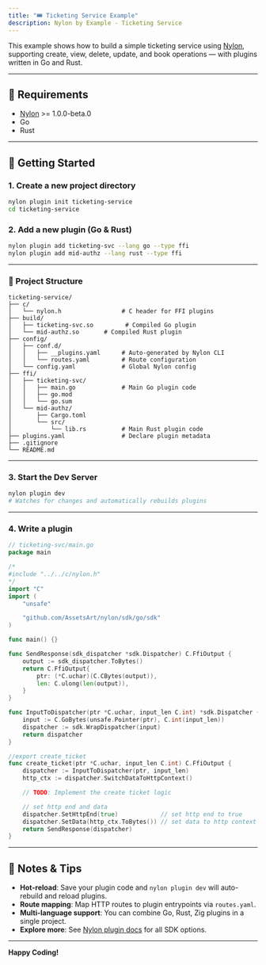 ```yaml
---
title: "🎟️ Ticketing Service Example"
description: Nylon by Example - Ticketing Service
---
```


This example shows how to build a simple ticketing service using [Nylon](https://nylon.sh/), supporting create, view, delete, update, and book operations — with plugins written in Go and Rust.

---

## 🚦 Requirements

- [Nylon](https://nylon.sh/) >= 1.0.0-beta.0
- Go
- Rust

---

## 🚀 Getting Started

### 1. Create a new project directory

```bash
nylon plugin init ticketing-service
cd ticketing-service
````

### 2. Add a new plugin (Go & Rust)

```bash
nylon plugin add ticketing-svc --lang go --type ffi
nylon plugin add mid-authz --lang rust --type ffi
```

---

### 📁 Project Structure

```
ticketing-service/
├── c/
│   └── nylon.h                 # C header for FFI plugins
├── build/
│   ├── ticketing-svc.so         # Compiled Go plugin
│   └── mid-authz.so       # Compiled Rust plugin
├── config/
│   ├── conf.d/
│   │   ├── __plugins.yaml      # Auto-generated by Nylon CLI
│   │   └── routes.yaml         # Route configuration
│   └── config.yaml             # Global Nylon config
├── ffi/
│   ├── ticketing-svc/
│   │   ├── main.go             # Main Go plugin code
│   │   ├── go.mod
│   │   └── go.sum
│   └── mid-authz/
│       ├── Cargo.toml
│       └── src/
│           └── lib.rs          # Main Rust plugin code
├── plugins.yaml                # Declare plugin metadata
├── .gitignore
└── README.md
```

---

### 3. Start the Dev Server

```bash
nylon plugin dev
# Watches for changes and automatically rebuilds plugins
```

---

### 4. Write a plugin

```go
// ticketing-svc/main.go
package main

/*
#include "../../c/nylon.h"
*/
import "C"
import (
	"unsafe"

	"github.com/AssetsArt/nylon/sdk/go/sdk"
)

func main() {}

func SendResponse(sdk_dispatcher *sdk.Dispatcher) C.FfiOutput {
	output := sdk_dispatcher.ToBytes()
	return C.FfiOutput{
		ptr: (*C.uchar)(C.CBytes(output)),
		len: C.ulong(len(output)),
	}
}

func InputToDispatcher(ptr *C.uchar, input_len C.int) *sdk.Dispatcher {
	input := C.GoBytes(unsafe.Pointer(ptr), C.int(input_len))
	dispatcher := sdk.WrapDispatcher(input)
	return dispatcher
}

//export create_ticket
func create_ticket(ptr *C.uchar, input_len C.int) C.FfiOutput {
	dispatcher := InputToDispatcher(ptr, input_len)
	http_ctx := dispatcher.SwitchDataToHttpContext()

	// TODO: Implement the create ticket logic

	// set http end and data
	dispatcher.SetHttpEnd(true)            // set http end to true
	dispatcher.SetData(http_ctx.ToBytes()) // set data to http context
	return SendResponse(dispatcher)
}

```

---

## 📝 Notes & Tips

* **Hot-reload**: Save your plugin code and `nylon plugin dev` will auto-rebuild and reload plugins.
* **Route mapping**: Map HTTP routes to plugin entrypoints via `routes.yaml`.
* **Multi-language support**: You can combine Go, Rust, Zig plugins in a single project.
* **Explore more**: See [Nylon plugin docs](https://nylon.sh/plugin-system) for all SDK options.

---

**Happy Coding!**
